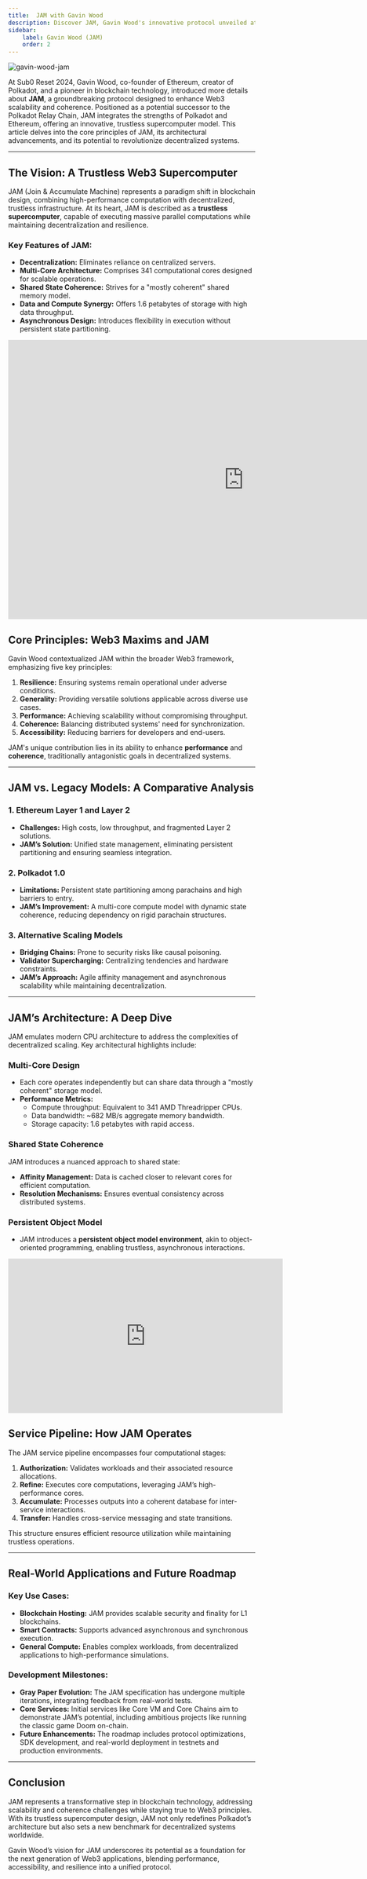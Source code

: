 ```yaml
---
title:  JAM with Gavin Wood 
description: Discover JAM, Gavin Wood's innovative protocol unveiled at Sub0 Reset 2024, revolutionizing Web3 scalability with a trustless supercomputer model.
sidebar:
    label: Gavin Wood (JAM)
    order: 2
---
```



<Image src={coverImage} alt="gavin-wood-jam" />

At Sub0 Reset 2024, Gavin Wood, co-founder of Ethereum, creator of Polkadot, and a pioneer in blockchain technology, introduced more details about **JAM**, a groundbreaking protocol designed to enhance Web3 scalability and coherence. Positioned as a potential successor to the Polkadot Relay Chain, JAM integrates the strengths of Polkadot and Ethereum, offering an innovative, trustless supercomputer model. This article delves into the core principles of JAM, its architectural advancements, and its potential to revolutionize decentralized systems.

---

## The Vision: A Trustless Web3 Supercomputer

JAM (Join & Accumulate Machine) represents a paradigm shift in blockchain design, combining high-performance computation with decentralized, trustless infrastructure. At its heart, JAM is described as a **trustless supercomputer**, capable of executing massive parallel computations while maintaining decentralization and resilience.  

### Key Features of JAM:
- **Decentralization:** Eliminates reliance on centralized servers.
- **Multi-Core Architecture:** Comprises 341 computational cores designed for scalable operations.
- **Shared State Coherence:** Strives for a "mostly coherent" shared memory model.
- **Data and Compute Synergy:** Offers 1.6 petabytes of storage with high data throughput.
- **Asynchronous Design:** Introduces flexibility in execution without persistent state partitioning.

<iframe src="https://docs.google.com/presentation/d/e/2PACX-1vRMnPBHLVjT0DAPFzJtdYGrxvtMuQvaViBAspQ8pKCY0cD3dBWVQwd8jVTlPACcOA7oEeD1advDpTMM/embed?start=false&loop=false&delayms=3000" frameborder="0" width="960" height="569" allowfullscreen="true" mozallowfullscreen="true" webkitallowfullscreen="true"></iframe>

## Core Principles: Web3 Maxims and JAM

Gavin Wood contextualized JAM within the broader Web3 framework, emphasizing five key principles:

1. **Resilience:** Ensuring systems remain operational under adverse conditions.
2. **Generality:** Providing versatile solutions applicable across diverse use cases.
3. **Performance:** Achieving scalability without compromising throughput.
4. **Coherence:** Balancing distributed systems' need for synchronization.
5. **Accessibility:** Reducing barriers for developers and end-users.

JAM's unique contribution lies in its ability to enhance **performance** and **coherence**, traditionally antagonistic goals in decentralized systems.

---

## JAM vs. Legacy Models: A Comparative Analysis

### 1. **Ethereum Layer 1 and Layer 2**
   - **Challenges:** High costs, low throughput, and fragmented Layer 2 solutions.
   - **JAM’s Solution:** Unified state management, eliminating persistent partitioning and ensuring seamless integration.

### 2. **Polkadot 1.0**
   - **Limitations:** Persistent state partitioning among parachains and high barriers to entry.
   - **JAM’s Improvement:** A multi-core compute model with dynamic state coherence, reducing dependency on rigid parachain structures.

### 3. **Alternative Scaling Models**
   - **Bridging Chains:** Prone to security risks like causal poisoning.
   - **Validator Supercharging:** Centralizing tendencies and hardware constraints.
   - **JAM’s Approach:** Agile affinity management and asynchronous scalability while maintaining decentralization.

---

## JAM’s Architecture: A Deep Dive

JAM emulates modern CPU architecture to address the complexities of decentralized scaling. Key architectural highlights include:

### Multi-Core Design
- Each core operates independently but can share data through a "mostly coherent" storage model.
- **Performance Metrics:**
  - Compute throughput: Equivalent to 341 AMD Threadripper CPUs.
  - Data bandwidth: ~682 MB/s aggregate memory bandwidth.
  - Storage capacity: 1.6 petabytes with rapid access.

### Shared State Coherence
JAM introduces a nuanced approach to shared state:
- **Affinity Management:** Data is cached closer to relevant cores for efficient computation.
- **Resolution Mechanisms:** Ensures eventual consistency across distributed systems.

### Persistent Object Model
- JAM introduces a **persistent object model environment**, akin to object-oriented programming, enabling trustless, asynchronous interactions.

<iframe width="560" height="315" src="https://www.youtube.com/embed/UxcmPC-yY0A?si=-fQVvTrRGWcCCpfg" title="YouTube video player" frameborder="0" allow="accelerometer; autoplay; clipboard-write; encrypted-media; gyroscope; picture-in-picture; web-share" referrerpolicy="strict-origin-when-cross-origin" allowfullscreen></iframe>

## Service Pipeline: How JAM Operates

The JAM service pipeline encompasses four computational stages:

1. **Authorization:** Validates workloads and their associated resource allocations.
2. **Refine:** Executes core computations, leveraging JAM’s high-performance cores.
3. **Accumulate:** Processes outputs into a coherent database for inter-service interactions.
4. **Transfer:** Handles cross-service messaging and state transitions.

This structure ensures efficient resource utilization while maintaining trustless operations.

---

## Real-World Applications and Future Roadmap

### Key Use Cases:
- **Blockchain Hosting:** JAM provides scalable security and finality for L1 blockchains.
- **Smart Contracts:** Supports advanced asynchronous and synchronous execution.
- **General Compute:** Enables complex workloads, from decentralized applications to high-performance simulations.

### Development Milestones:
- **Gray Paper Evolution:** The JAM specification has undergone multiple iterations, integrating feedback from real-world tests.
- **Core Services:** Initial services like Core VM and Core Chains aim to demonstrate JAM’s potential, including ambitious projects like running the classic game Doom on-chain.
- **Future Enhancements:** The roadmap includes protocol optimizations, SDK development, and real-world deployment in testnets and production environments.

---

## Conclusion

JAM represents a transformative step in blockchain technology, addressing scalability and coherence challenges while staying true to Web3 principles. With its trustless supercomputer design, JAM not only redefines Polkadot’s architecture but also sets a new benchmark for decentralized systems worldwide.  

Gavin Wood’s vision for JAM underscores its potential as a foundation for the next generation of Web3 applications, blending performance, accessibility, and resilience into a unified protocol.